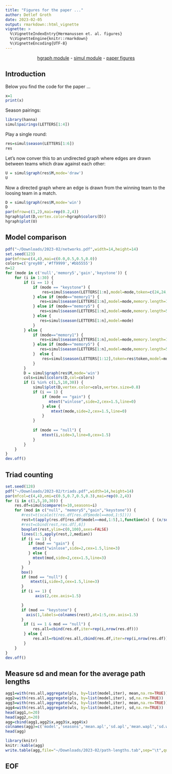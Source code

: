 ```yaml
---
title: "Figures for the paper ..."
author: Detlef Groth
date: 2023-02-05
output: rmarkdown::html_vignette
vignette: >
  %\VignetteIndexEntry{Hermanussen et. al. figures}
  %\VignetteEngine{knitr::rmarkdown}
  %\VignetteEncoding{UTF-8}
---
```


<center>[hgraph module](hgraph-tutorial.html) - [simul module](simul-tutorial.html) -
[paper figures](figures.html)</center>

## Introduction

Below you find the code for the paper ...

```r
x=1
print(x)
```

Season pairings:

```r
library(hanna)
simul$pairings(LETTERS[1:4])
```

Play a single round:

```r
res=simul$season(LETTERS[1:6])
res
```

Let's now conver this to an undirected graph where edges are drawn between
teams which draw against each other:

```r
U = simul$graph(res$M,mode='draw')
U
```

Now a directed graph where an edge is drawn from the winning team to the loosing team in a match.

```r
D = simul$graph(res$M,mode='win')
D
par(mfrow=c(1,2),mai=rep(0.2,4))
hgraph$plot(D,vertex.color=hgraph$colors(D))
hgraph$plot(U)
```

## Model comparison

```r
pdf("~/Downloads/2023-02/networks.pdf",width=14,height=14)
set.seed(123)
par(mfrow=c(4,4),mai=c(0.0,0.5,0.5,0.0))
colors=c('grey80','#ff9999','#bb5555')
n=12
for (mode in c('null','memory5','gain','keystone')) {
    for (i in 1:30) {
        if (i == 1) {
            if (mode == "keystone") {
                res=simul$season(LETTERS[1:n],model=mode,token=c(24,24,rep(12,n-2)))
            } else if (mode=="memory1") {
               res=simul$season(LETTERS[1:n],model=mode,memory.length=1)
            } else if (mode=="memory5") {
               res=simul$season(LETTERS[1:n],model=mode,memory.length=5)
            } else {
               res=simul$season(LETTERS[1:n],model=mode)
            }
        } else {
            if (mode=="memory1") {
               res=simul$season(LETTERS[1:n],model=mode,memory.length=1,memory=res$memory)
            } else if (mode=="memory5") {
               res=simul$season(LETTERS[1:n],model=mode,memory.length=5,memory=res$memory)
            }  else {
                res=simul$season(LETTERS[1:12],token=res$token,model=mode)
            }
        }  
        D = simul$graph(res$M,mode='win') 
        cols=simul$colors(D,col=colors)
        if (i %in% c(1,5,10,30)) {
            simul$plot(D,vertex.color=cols,vertex.size=0.8)
            if (i == 1) {
                if (mode == "gain") {
                   mtext("winlose",side=2,cex=1.5,line=0)
                } else {
                    mtext(mode,side=2,cex=1.5,line=0)
                }   
            }
        
            if (mode == "null") {
                mtext(i,side=3,line=0,cex=1.5)
            }
        }
    }   
}
dev.off()
```

## Triad counting

```r
set.seed(128) 
pdf("~/Downloads/2023-02/triads.pdf",width=14,height=14)
par(mfcol=c(4,4),omi=c(0.5,0.7,0.5,0.3),mai=rep(0.2,4))  
for (i in c(1,5,10,30)) {
    res.df=simul$compare(n=10,seasons=i) 
    for (mod in c("null", "memory5","gain","keystone")) {  
       #rest=t(scale(t(res.df[res.df$model==mod,1:5]))) 
       rest=t(apply(res.df[res.df$model==mod,1:5],1,function(x) { (x/sum(x))*100} ))
       #rest=cbind(rest,res.df[,6])
       boxplot(rest,ylim=c(0,100),axes=FALSE) 
       lines(1:5,apply(rest,2,median)) 
       if (i == 1) {
          if (mod == "gain") {
            mtext("winlose",side=2,cex=1.5,line=3)
          } else {
            mtext(mod,side=2,cex=1.5,line=3)
          }
       }
       box()
       if (mod == "null") {
           mtext(i,side=3,cex=1.5,line=3)
       }
       if (i == 1) {
             axis(2,cex.axis=1.5)

       }
       if (mod == "keystone") {
         axis(1,labels=colnames(rest),at=1:5,cex.axis=1.5)
       }
        if (i == 1 & mod == "null") {
            res.all=cbind(res.df,iter=rep(i,nrow(res.df)))
        } else {
            res.all=rbind(res.all,cbind(res.df,iter=rep(i,nrow(res.df))))
        }
    } 
}
dev.off()
```

## Measure sd and mean for the average path lengths

```r
agg1=with(res.all,aggregate(pls, by=list(model,iter), mean,na.rm=TRUE))
agg2=with(res.all,aggregate(pls, by=list(model,iter), sd,na.rm=TRUE))
agg3=with(res.all,aggregate(wls, by=list(model,iter), mean,na.rm=TRUE))
agg4=with(res.all,aggregate(wls, by=list(model,iter), sd,na.rm=TRUE))
head(agg1,n=20)
head(agg2,n=20)
agg=cbind(agg1,agg2$x,agg3$x,agg4$x)
colnames(agg)=c('model','seasons','mean.apl','sd.apl','mean.wapl','sd.wapl')
head(agg)
```


```r
library(knitr)
knitr::kable(agg)
write.table(agg,file="~/Downloads/2023-02/path-lengths.tab",sep="\t",quote=FALSE)
```

## EOF



